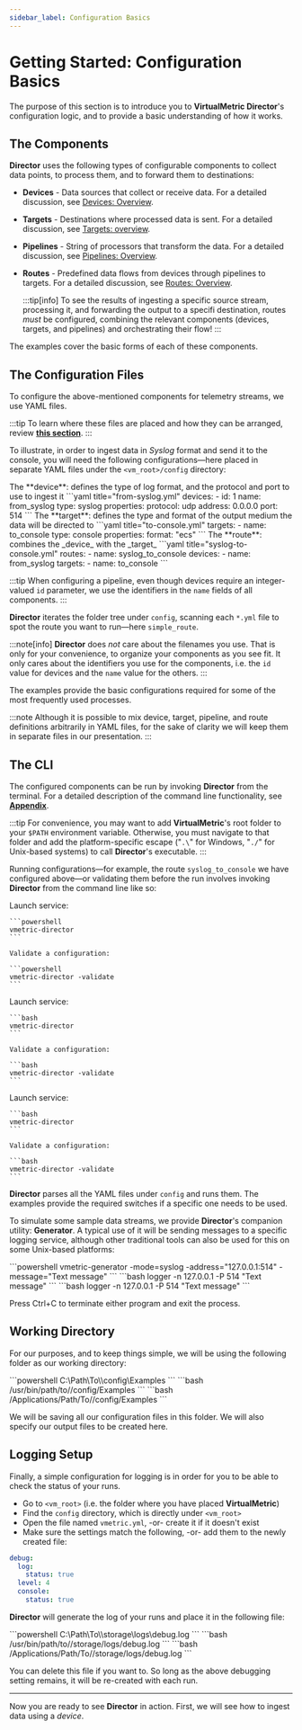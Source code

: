 ```yaml
---
sidebar_label: Configuration Basics
---
```


# Getting Started: Configuration Basics

The purpose of this section is to introduce you to **VirtualMetric Director**'s configuration logic, and to provide a basic understanding of how it works.

## The Components

**Director** uses the following types of configurable components to collect data points, to process them, and to forward them to destinations:

* **Devices** - Data sources that collect or receive data. For a detailed discussion, see [Devices: Overview](../configuration/devices/index.mdx#configuration).

* **Targets** - Destinations where processed data is sent. For a detailed discussion, see [Targets: overview](../configuration/targets/index.mdx#configuration).

* **Pipelines** - String of processors that transform the data. For a detailed discussion, see [Pipelines: Overview](../configuration/pipelines/index.mdx#configuration).

* **Routes** - Predefined data flows from devices through pipelines to targets. For a detailed discussion, see [Routes: Overview](../configuration/routes.mdx#configuration).

  :::tip[info]
  To see the results of ingesting a specific source stream, processing it, and forwarding the output to a specifi destination, routes _must_ be configured, combining the relevant components (devices, targets, and pipelines) and orchestrating their flow!
  :::

The examples cover the basic forms of each of these components.

## The Configuration Files

To configure the above-mentioned components for telemetry streams, we use YAML files.

:::tip
To learn where these files are placed and how they can be arranged, review [**this section**](../configuration/index.mdx#managing-yaml-files).
:::

To illustrate, in order to ingest data in _Syslog_ format and send it to the console, you will need the following configurations&mdash;here placed in separate YAML files under the `<vm_root>/config` directory:

<ExampleGrid>
  <CommentCol>
    The **device**: defines the type of log format, and the protocol and port to use to ingest it
  </CommentCol>
  <CodeCol>
    ```yaml title="from-syslog.yml"
    devices:
      - id: 1
        name: from_syslog
        type: syslog
        properties:
          protocol: udp
          address: 0.0.0.0
          port: 514
    ```
  </CodeCol>
  <CommentCol>
    The **target**: defines the type and format of the output medium the data will be directed to
  </CommentCol>
  <CodeCol>
    ```yaml title="to-console.yml"
    targets:
      - name: to_console
        type: console
        properties:
          format: "ecs"
    ```
  </CodeCol>
  <CommentCol>
    The **route**: combines the _device_ with the _target_
  </CommentCol>
  <CodeCol>
    ```yaml title="syslog-to-console.yml"
    routes:
      - name: syslog_to_console
        devices:
          - name: from_syslog
        targets:
          - name: to_console
    ```
  </CodeCol>
</ExampleGrid>

:::tip
When configuring a pipeline, even though devices require an integer-valued `id` parameter, we use the identifiers in the `name` fields of all components.
:::

 **Director** iterates the folder tree under `config`, scanning each `*.yml` file to spot the route you want to run&mdash;here `simple_route`.

 :::note[info]
 **Director** does _not_ care about the filenames you use. That is only for your convenience, to organize your components as you see fit. It only cares about the identifiers you use for the components, i.e. the `id` value for devices and the `name` value for the others.
 :::

The examples provide the basic configurations required for some of the most frequently used processes.

:::note
Although it is possible to mix device, target, pipeline, and route definitions arbitrarily in YAML files, for the sake of clarity we will keep them in separate files in our presentation.
:::

## The CLI

The configured components can be run by invoking **Director** from the terminal. For a detailed description of the command line functionality, see [**Appendix**](../appendix.mdx#cli).

:::tip
For convenience, you may want to add **VirtualMetric**'s root folder to your `$PATH` environment variable. Otherwise, you must navigate to that folder and add the platform-specific escape ("`.\`" for Windows, "`./`" for Unix-based systems) to call **Director**'s executable.
:::

Running configurations&mdash;for example, the route `syslog_to_console` we have configured above&mdash;or validating them before the run involves invoking **Director** from the command line like so:

<Tabs>
  <TabItem value="windows" label="Windows" default>
    Launch service:

    ```powershell
    vmetric-director
    ```

    Validate a configuration:

    ```powershell
    vmetric-director -validate
    ```
  </TabItem>    
  <TabItem value="linux" label="Linux">
    Launch service:

    ```bash
    vmetric-director
    ```

    Validate a configuration:

    ```bash
    vmetric-director -validate
    ```
  </TabItem>
  <TabItem value="macos" label="macOS">
    Launch service:

    ```bash
    vmetric-director
    ```

    Validate a configuration:

    ```bash
    vmetric-director -validate
    ```
  </TabItem>
</Tabs>

**Director** parses all the YAML files under `config` and runs them. The examples provide the required switches if a specific one needs to be used.

To simulate some sample data streams, we provide **Director**'s companion utility: **Generator**. A typical use of it will be sending messages to a specific logging service, although other traditional tools can also be used for this on some Unix-based platforms:

<Tabs>
  <TabItem value="windows" label="Windows" default>
    ```powershell
    vmetric-generator -mode=syslog -address="127.0.0.1:514" -message="Text message"
    ```
  </TabItem>    
  <TabItem value="linux" label="Linux">
    ```bash
    logger -n 127.0.0.1 -P 514 "Text message"
    ```
  </TabItem>
  <TabItem value="macos" label="macOS">
    ```bash
    logger -n 127.0.0.1 -P 514 "Text message"
    ```
  </TabItem>
</Tabs>

Press <kb-short>Ctrl+C</kb-short> to terminate either program and exit the process.

## Working Directory

For our purposes, and to keep things simple, we will be using the following folder as our working directory:

<Tabs>
  <TabItem value="windows" label="Windows" default>
    ```powershell
    C:\Path\To\<vm_root>\config\Examples
    ```
  </TabItem>    
  <TabItem value="linux" label="Linux">
    ```bash
    /usr/bin/path/to/<vm_root>/config/Examples
    ```
  </TabItem>
  <TabItem value="macos" label="macOS">
    ```bash
    /Applications/Path/To/<vm_root>/config/Examples
    ```
  </TabItem>
</Tabs>

We will be saving all our configuration files in this folder. We will also specify our output files to be created here.

## Logging Setup

Finally, a simple configuration for logging is in order for you to be able to check the status of your runs.

* Go to `<vm_root>` (i.e. the folder where you have placed **VirtualMetric**)
* Find the `config` directory, which is directly under `<vm_root>`
* Open the file named `vmetric.yml`, -or- create it if it doesn't exist
* Make sure the settings match the following, -or- add them to the newly created file:

```yaml
debug:
  log:
    status: true
  level: 4
  console:
    status: true
```

**Director** will generate the log of your runs and place it in the following file:

<Tabs>
  <TabItem value="windows" label="Windows" default>
    ```powershell
    C:\Path\To\<vm_root>\storage\logs\debug.log
    ```
  </TabItem>

  <TabItem value="linux" label="Linux">
    ```bash
    /usr/bin/path/to/<vm_root>/storage/logs/debug.log
    ```
  </TabItem>

  <TabItem value="macos" label="macOS">
    ```bash
    /Applications/Path/To/<vm_root>/storage/logs/debug.log
    ```
  </TabItem>
</Tabs>

You can delete this file if you want to. So long as the above debugging setting remains, it will be re-created with each run.

---

Now you are ready to see **Director** in action. First, we will see how to ingest data using a _device_.
